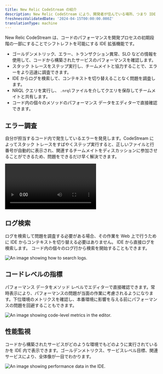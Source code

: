 ```yaml
---
title: New Relic CodeStream の紹介
description: New Relic CodeStream により、開発者が住んでいる場所、つまり IDE から実稼働テレメトリにアクセスできるようになります。
freshnessValidatedDate: '2024-04-15T00:00:00.000Z'
translationType: machine
---
```


New Relic CodeStream は、コードのパフォーマンスを開発プロセスの初期段階の一部にすることでシフトレフトを可能にする IDE 拡張機能です。

* ゴールデンメトリック、エラー、トランザクション異常、SLO などの情報を使用して、コードから構築されたサービスのパフォーマンスを確認します。
* スタック トレースをステップ実行し、チームメイトと協力することで、エラーをより迅速に調査できます。
* IDE からログを検索して、コンテキストを切り替えることなく問題を調査します。
* NRQL クエリを実行し、 `.nrql`ファイルを介してクエリを保存してチームメイトと共有します。
* コード内の個々のメソッドのパフォーマンス データをエディターで直接確認できます。

## エラー調査

自分が担当するコード内で発生しているエラーを発見します。CodeStream によってスタック トレースをすばやくステップ実行すると、正しいファイルと行番号が自動的に表示され、関連するチームメイトをディスカッションに参加させることができるため、問題をできるだけ早く解決できます。

<Video
  type="wistia"
  id="l65l4cqqhd"
/>

## ログ検索

ログを検索して問題を調査する必要がある場合、その作業を Web 上で行うために IDE からコンテキストを切り替える必要はありません。 IDE から直接ログを検索します。 コード内の個々のログ行から検索を開始することもできます。

<img
  title="Searching logs from your IDE."
  alt="An image showing how to search logs."
  src="/images/codestream_screenshot-crop_log-search.webp"
/>

## コードレベルの指標

パフォーマンス データをメソッド レベルでエディターで直接確認できます。常時表示により、パフォーマンスの問題が当面の作業に考慮されるようになります。下位環境のメトリクスを確認し、本番環境に影響を与える前にパフォーマンスの問題を回避することもできます。

<img
  title="Code-Level Metrics"
  alt="An image showing code-level metrics in the editor."
  src="/images/codestream_screenshot-full_marketplace-vsc-clm.webp"
/>

## 性能監視

コードから構築されたサービスがどのような環境でもどのように実行されているかを IDE 内で表示できます。ゴールデンメトリクス、サービスレベル目標、関連サービスにより、全体像が一目でわかります。

<img
  title="Performance data for your services"
  alt="An image showing performance data in the IDE."
  src="/images/codestream_screenshot-crop_o11y.webp"
/>
